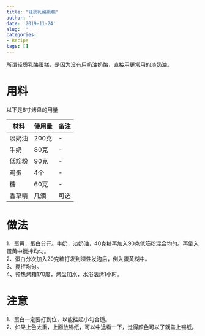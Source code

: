 ---
title: "轻质乳酪蛋糕"
author: ''
date: '2019-11-24'
slug: ''
categories: 
- Recipe
tags: []
---

所谓轻质乳酪蛋糕，是因为没有用奶油奶酪，直接用更常用的淡奶油。

# 用料
以下是6寸烤盘的用量

|材料 |使用量|备注|
|----|------|----|
|淡奶油|200克|-|
|牛奶|80克|-|
|低筋粉|90克|-|
|鸡蛋|4个|-|
|糖|60克|-|
|香草精|几滴|可选|


# 做法

1、蛋黄，蛋白分开。牛奶，淡奶油，40克糖再加入90克低筋粉混合均匀。再倒入蛋黄中搅拌均匀。  
2、蛋白分次加入20克糖打发到湿性发泡后，倒入蛋黄糊中。  
3、搅拌均匀。  
4、预热烤箱170度，烤盘加水，水浴法烤1小时。

# 注意

1、蛋白一定要打到位，以能挂起小勾合适。  
2、如果上色太重，上面放锡纸，可以中途看一下，觉得颜色可以了就盖上锡纸。